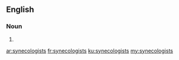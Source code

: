==English==

===Noun===
{{head|en|noun plural form}}

# {{plural of|synecologist|lang=en}}

[[ar:synecologists]]
[[fr:synecologists]]
[[ku:synecologists]]
[[my:synecologists]]